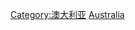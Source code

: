{{Commonscat|History of Australia}}

[[Category:澳大利亚|Category:澳大利亚]]
[[Category:大洋洲各国历史‎|Australia]]